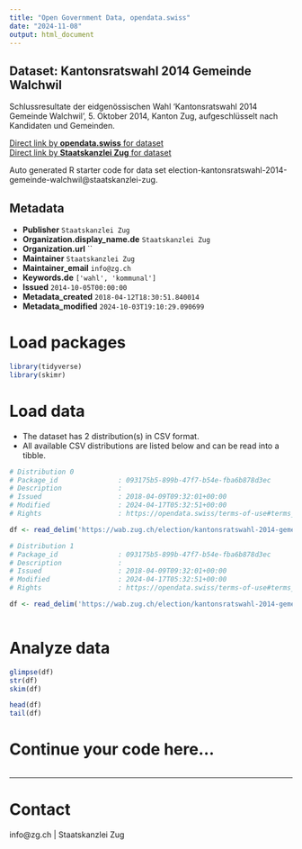 ```yaml
---
title: "Open Government Data, opendata.swiss"
date: "2024-11-08"
output: html_document
---
```


## Dataset: Kantonsratswahl 2014 Gemeinde Walchwil

Schlussresultate der eidgenössischen Wahl 'Kantonsratswahl 2014 Gemeinde Walchwil', 5. Oktober 2014, Kanton Zug, aufgeschlüsselt nach Kandidaten und Gemeinden.

[Direct link by **opendata.swiss** for dataset](https://opendata.swiss/de/dataset/kantonsratswahl-2014-gemeinde-walchwil)<br>
[Direct link by **Staatskanzlei Zug** for dataset](https://wab.zug.ch/election/kantonsratswahl-2014-gemeinde-walchwil/data)

Auto generated R starter code for data set election-kantonsratswahl-2014-gemeinde-walchwil@staatskanzlei-zug.

## Metadata

- **Publisher** `Staatskanzlei Zug`
- **Organization.display_name.de** `Staatskanzlei Zug`
- **Organization.url** ``
- **Maintainer** `Staatskanzlei Zug`
- **Maintainer_email** `info@zg.ch`
- **Keywords.de** `['wahl', 'kommunal']`
- **Issued** `2014-10-05T00:00:00`
- **Metadata_created** `2018-04-12T18:30:51.840014`
- **Metadata_modified** `2024-10-03T19:10:29.090699`


# Load packages

```r

library(tidyverse)
library(skimr)

```

# Load data

-   The dataset has 2 distribution(s) in CSV format.
-   All available CSV distributions are listed below and can be read into a tibble.

```r

# Distribution 0
# Package_id               : 093175b5-899b-47f7-b54e-fba6b878d3ec
# Description              : 
# Issued                   : 2018-04-09T09:32:01+00:00
# Modified                 : 2024-04-17T05:32:51+00:00
# Rights                   : https://opendata.swiss/terms-of-use#terms_by

df <- read_delim('https://wab.zug.ch/election/kantonsratswahl-2014-gemeinde-walchwil/data-parties-csv')

# Distribution 1
# Package_id               : 093175b5-899b-47f7-b54e-fba6b878d3ec
# Description              : 
# Issued                   : 2018-04-09T09:32:01+00:00
# Modified                 : 2024-04-17T05:32:51+00:00
# Rights                   : https://opendata.swiss/terms-of-use#terms_by

df <- read_delim('https://wab.zug.ch/election/kantonsratswahl-2014-gemeinde-walchwil/data-csv')



```

# Analyze data

```r

glimpse(df)
str(df)
skim(df)

head(df)
tail(df)

```

# Continue your code here...

```r

```

------------------------------------------------------------------------

# Contact

info@zg.ch | Staatskanzlei Zug
